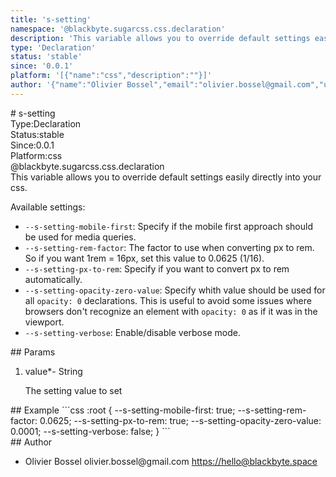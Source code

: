 ```yaml
---
title: 's-setting'
namespace: '@blackbyte.sugarcss.css.declaration'
description: 'This variable allows you to override default settings easily directly into your css.  Available settings: - `--s-setting-mobile-first`: Specify if the mobile first approach should be used for media queries. - `--s-setting-rem-factor`: The factor to use when converting px to rem. So if you want 1rem = 16px, set this value to 0.0625 (1/16). - `--s-setting-px-to-rem`: Specify if you want to convert px to rem automatically. - `--s-setting-opacity-zero-value`: Specify whith value should be used for all `opacity: 0` declarations. This is useful to avoid some issues where browsers don&#39;t recognize an element with `opacity: 0` as if it was in the viewport. - `--s-setting-verbose`: Enable/disable verbose mode.'
type: 'Declaration'
status: 'stable'
since: '0.0.1'
platform: '[{"name":"css","description":""}]'
author: '{"name":"Olivier Bossel","email":"olivier.bossel@gmail.com","url":"https://hello@blackbyte.space"}'
---
```

<div class="docmap -mdx">
# s-setting
<div class="docmap_metas">
<div class="docmap_type"><span class="docmap_type-label">Type:</span><span class="docmap_type-value">Declaration</span></div>
<div class="docmap_status"><span class="docmap_status-label">Status:</span><span class="docmap_status-value -stable">stable</span></div>
<div class="docmap_since"><span class="docmap_since-label">Since:</span><span class="docmap_since-value">0.0.1</span></div>
<div class="docmap_platform"><span class="docmap_platform-label">Platform:</span><span class="docmap_platform-value -css">css</span></div>
</div>
<div class="docmap_namespace">@blackbyte.sugarcss.css.declaration</div>
<div class="docmap_description typo-lead typo-format">
This variable allows you to override default settings easily directly into your css.

Available settings:
- `--s-setting-mobile-first`: Specify if the mobile first approach should be used for media queries.
- `--s-setting-rem-factor`: The factor to use when converting px to rem. So if you want 1rem = 16px, set this value to 0.0625 (1/16).
- `--s-setting-px-to-rem`: Specify if you want to convert px to rem automatically.
- `--s-setting-opacity-zero-value`: Specify whith value should be used for all `opacity: 0` declarations. This is useful to avoid some issues where browsers don&#39;t recognize an element with `opacity: 0` as if it was in the viewport.
- `--s-setting-verbose`: Enable/disable verbose mode.
</div>
<div class="docmap_params">
## Params
<ol class="docmap_list">
<li class="docmap_item">
<span class="docmap_name">value<span class="docmap_required">*</span></span><span class="docmap_default">-</span> <span class="docmap_type">String</span>
<p class="docmap_description">The setting value to set</p>
</li>
</ol>
</div>
<div class="docmap_examples">
## Example
<s-code language="css" header>
```css
:root {
   --s-setting-mobile-first: true;
   --s-setting-rem-factor: 0.0625;
   --s-setting-px-to-rem: true;
   --s-setting-opacity-zero-value: 0.0001;
   --s-setting-verbose: false;
}
```
</s-code>
</div>
<div class="docmap_author">
## Author
<ul class="docmap_list">
<li class="docmap_item">
<span class="docmap_name">Olivier Bossel</span>
<span class="docmap_email">olivier.bossel@gmail.com</span>
<a href="https://hello@blackbyte.space" target="_blank" class="docmap_url">https://hello@blackbyte.space</a>
</li>
</ul>
</div>
</div>